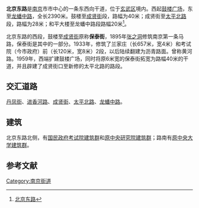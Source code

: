 {{Otheruses|北京东路}}
{{Infobox street
|路牌类型=Nanjing
|中文道路名称= 北京东路
|道路英文名= BEIJINGDONGLU
|走向=东西
|图片=
|图片说明=
|道路属性= 
|道路总长度= 2.39
|车速限制=
|行车线数量= 
|所在地区=[[江苏省|江苏省]][[南京市|南京市]][[鼓楼区_(南京市)|鼓楼区]]
|起点= [[鼓楼广场|鼓楼广场]]
|终点= [[龙蟠中路_(南京)|龙蟠中路]]、[[龙蟠路_(南京)|龙蟠路]]路口
|道路命名日期= 
|命名缘由= 
|道路旧名= 
|道路动工日期= 1895年
|通车日期= 
|路段主要建筑= 
}}
'''北京东路'''是[[南京|南京]]市市中心的一条东西向干道，位于[[玄武区|玄武区]]境内。西起[[鼓楼广场|鼓楼广场]]，东至[[龙蟠中路|龙蟠中路]]，全长2390米。鼓楼至[[成贤街|成贤街]]段，路幅为40米；成贤街至[[太平北路_(南京)|太平北路]]段，路幅为28米；和平大楼至龙蟠中路段路幅20米<ref>[http://www.jllib.cn:8080/c/njmb/l/26441717 北京东路]{{dead link|date=2017年11月 |bot=InternetArchiveBot |fix-attempted=yes }}</ref>。

北京东路的西段，鼓楼至[[成贤街|成贤街]]原称'''保泰街'''，1895年[[张之洞|张之洞]]修筑南京第一条马路，保泰街是其中的一部分。1933年，修筑了兰家庄（长657米，宽4米）和考试院（今市政府）前（长120米，宽8米）2段，以后陆续翻建为沥青路面。曾称黄河路。1959年，西端扩建鼓楼广场，同时将原6米宽的保泰街拓宽为路幅40米的干道，并且辟建了成贤街口至新修的太平北路的路段。

== 交汇道路 ==
[[丹凤街|丹凤街]]、[[进香河路|进香河路]]、[[成贤街|成贤街]]、[[太平北路|太平北路]]、[[龙蟠中路|龙蟠中路]]。

== 建筑 ==
北京东路北侧，有[[国民政府考试院旧址|国民政府考试院建筑群]]和[[国立中央研究院旧址|原中央研究院建筑群]]；路南有[[中央大学旧址|原中央大学建筑群]]。

== 参考文献 ==
{{reflist}}

[[Category:南京街道|Category:南京街道]]